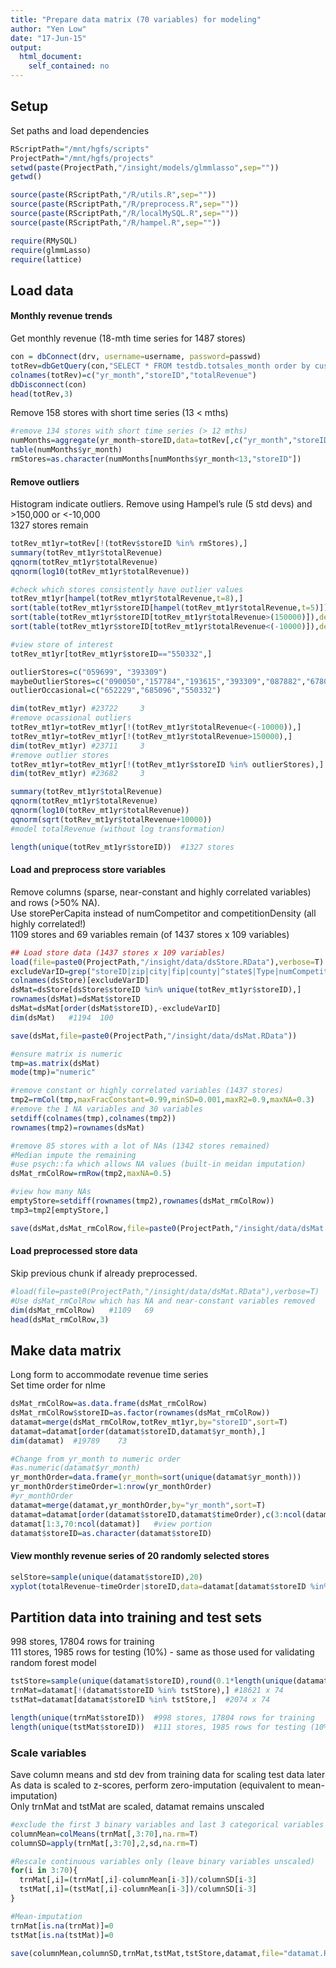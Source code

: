 ```yaml
---
title: "Prepare data matrix (70 variables) for modeling"
author: "Yen Low"
date: "17-Jun-15"
output: 
  html_document:
    self_contained: no
---
```

  
## Setup
Set paths and load dependencies  
```r
RScriptPath="/mnt/hgfs/scripts"
ProjectPath="/mnt/hgfs/projects"
setwd(paste(ProjectPath,"/insight/models/glmmlasso",sep=""))
getwd()

source(paste(RScriptPath,"/R/utils.R",sep=""))
source(paste(RScriptPath,"/R/preprocess.R",sep=""))
source(paste(RScriptPath,"/R/localMySQL.R",sep=""))
source(paste(RScriptPath,"/R/hampel.R",sep=""))

require(RMySQL)
require(glmmLasso)
require(lattice)
```

## Load data
#### Monthly revenue trends
Get monthly revenue (18-mth time series for 1487 stores)  
```r
con = dbConnect(drv, username=username, password=passwd)
totRev=dbGetQuery(con,"SELECT * FROM testdb.totsales_month order by customer_identifier, yr_month")
colnames(totRev)=c("yr_month","storeID","totalRevenue")
dbDisconnect(con)
head(totRev,3)
```

Remove 158 stores with short time series (13 < mths)   
```r
#remove 134 stores with short time series (> 12 mths)
numMonths=aggregate(yr_month~storeID,data=totRev[,c("yr_month","storeID")],function(x) length(unique(x)))
table(numMonths$yr_month)
rmStores=as.character(numMonths[numMonths$yr_month<13,"storeID"])
```

#### Remove outliers
Histogram indicate outliers. Remove using Hampel's rule (5 std devs) and >150,000 or <-10,000  
1327 stores remain  
```r
totRev_mt1yr=totRev[!(totRev$storeID %in% rmStores),]
summary(totRev_mt1yr$totalRevenue)
qqnorm(totRev_mt1yr$totalRevenue)
qqnorm(log10(totRev_mt1yr$totalRevenue))

#check which stores consistently have outlier values
totRev_mt1yr[hampel(totRev_mt1yr$totalRevenue,t=8),]
sort(table(totRev_mt1yr$storeID[hampel(totRev_mt1yr$totalRevenue,t=5)]),dec=T)
sort(table(totRev_mt1yr$storeID[totRev_mt1yr$totalRevenue>(150000)]),dec=T)
sort(table(totRev_mt1yr$storeID[totRev_mt1yr$totalRevenue<(-10000)]),dec=T)

#view store of interest
totRev_mt1yr[totRev_mt1yr$storeID=="550332",]

outlierStores=c("059699", "393309")
maybeOutlierStores=c("090050","157784","193615","393309","087882","678048","504428","060830","503847")
outlierOccasional=c("652229","685096","550332")

dim(totRev_mt1yr) #23722     3
#remove ocassional outliers
totRev_mt1yr=totRev_mt1yr[!(totRev_mt1yr$totalRevenue<(-10000)),]
totRev_mt1yr=totRev_mt1yr[!(totRev_mt1yr$totalRevenue>150000),]
dim(totRev_mt1yr) #23711     3
#remove outlier stores
totRev_mt1yr=totRev_mt1yr[!(totRev_mt1yr$storeID %in% outlierStores),]
dim(totRev_mt1yr) #23682     3

summary(totRev_mt1yr$totalRevenue)
qqnorm(totRev_mt1yr$totalRevenue)
qqnorm(log10(totRev_mt1yr$totalRevenue))
qqnorm(sqrt(totRev_mt1yr$totalRevenue+10000))
#model totalRevenue (without log transformation)

length(unique(totRev_mt1yr$storeID))  #1327 stores
```

#### Load and preprocess store variables
Remove columns (sparse, near-constant and highly correlated variables)  
and rows (>50% NA).  
Use storePerCapita instead of numCompetitor and competitionDensity (all highly correlated!)  
1109 stores and  69 variables remain (of 1437 stores x 109 variables)   
```r
## Load store data (1437 stores x 109 variables)
load(file=paste0(ProjectPath,"/insight/data/dsStore.RData"),verbose=T)  #store level
excludeVarID=grep("storeID|zip|city|fip|county|^state$|Type|numCompetitor|competDensity",colnames(dsStore))
colnames(dsStore)[excludeVarID]
dsMat=dsStore[dsStore$storeID %in% unique(totRev_mt1yr$storeID),]
rownames(dsMat)=dsMat$storeID
dsMat=dsMat[order(dsMat$storeID),-excludeVarID]
dim(dsMat)   #1194  100

save(dsMat,file=paste0(ProjectPath,"/insight/data/dsMat.RData"))

#ensure matrix is numeric
tmp=as.matrix(dsMat)
mode(tmp)="numeric"

#remove constant or highly correlated variables (1437 stores)
tmp2=rmCol(tmp,maxFracConstant=0.99,minSD=0.001,maxR2=0.9,maxNA=0.3)
#remove the 1 NA variables and 30 variables
setdiff(colnames(tmp),colnames(tmp2))
rownames(tmp2)=rownames(dsMat)

#remove 85 stores with a lot of NAs (1342 stores remained)
#Median impute the remaining
#use psych::fa which allows NA values (built-in meidan imputation)
dsMat_rmColRow=rmRow(tmp2,maxNA=0.5)

#view how many NAs
emptyStore=setdiff(rownames(tmp2),rownames(dsMat_rmColRow))
tmp3=tmp2[emptyStore,]   

save(dsMat,dsMat_rmColRow,file=paste0(ProjectPath,"/insight/data/dsMat.RData"))
```


#### Load preprocessed store data
Skip previous chunk if already preprocessed.  
```r
#load(file=paste0(ProjectPath,"/insight/data/dsMat.RData"),verbose=T)
#Use dsMat_rmColRow which has NA and near-constant variables removed
dim(dsMat_rmColRow)   #1109   69
head(dsMat_rmColRow,3)
```

## Make data matrix 
Long form to accommodate revenue time series  
Set time order for nlme 
```r
dsMat_rmColRow=as.data.frame(dsMat_rmColRow)
dsMat_rmColRow$storeID=as.factor(rownames(dsMat_rmColRow))
datamat=merge(dsMat_rmColRow,totRev_mt1yr,by="storeID",sort=T)
datamat=datamat[order(datamat$storeID,datamat$yr_month),]
dim(datamat)  #19789    73

#Change from yr_month to numeric order
#as.numeric(datamat$yr_month)
yr_monthOrder=data.frame(yr_month=sort(unique(datamat$yr_month)))
yr_monthOrder$timeOrder=1:nrow(yr_monthOrder)
#yr_monthOrder
datamat=merge(datamat,yr_monthOrder,by="yr_month",sort=T)
datamat=datamat[order(datamat$storeID,datamat$timeOrder),c(3:ncol(datamat),1:2)]
datamat[1:3,70:ncol(datamat)]   #view portion
datamat$storeID=as.character(datamat$storeID)
```

#### View monthly revenue series of 20 randomly selected stores
```r
selStore=sample(unique(datamat$storeID),20)
xyplot(totalRevenue~timeOrder|storeID,data=datamat[datamat$storeID %in% selStore,],col.line="black")
```

## Partition data into training and test sets
998 stores, 17804 rows for training  
111 stores, 1985 rows for testing (10%) - same as those used for validating random forest model
```r
tstStore=sample(unique(datamat$storeID),round(0.1*length(unique(datamat$storeID))))
trnMat=datamat[!(datamat$storeID %in% tstStore),] #18621 x 74
tstMat=datamat[datamat$storeID %in% tstStore,]  #2074 x 74

length(unique(trnMat$storeID))  #998 stores, 17804 rows for training
length(unique(tstMat$storeID))  #111 stores, 1985 rows for testing (10%)
```

### Scale variables
Save column means and std dev from training data for scaling test data later  
As data is scaled to z-scores, perform zero-imputation (equivalent to mean-imputation)  
Only trnMat and tstMat are scaled, datamat remains unscaled
```r
#exclude the first 3 binary variables and last 3 categorical variables and totalRevenue response
columnMean=colMeans(trnMat[,3:70],na.rm=T)
columnSD=apply(trnMat[,3:70],2,sd,na.rm=T)

#Rescale continuous variables only (leave binary variables unscaled)
for(i in 3:70){
  trnMat[,i]=(trnMat[,i]-columnMean[i-3])/columnSD[i-3]
  tstMat[,i]=(tstMat[,i]-columnMean[i-3])/columnSD[i-3]
}

#Mean-imputation
trnMat[is.na(trnMat)]=0
tstMat[is.na(tstMat)]=0

save(columnMean,columnSD,trnMat,tstMat,tstStore,datamat,file="datamat.RData")
```
